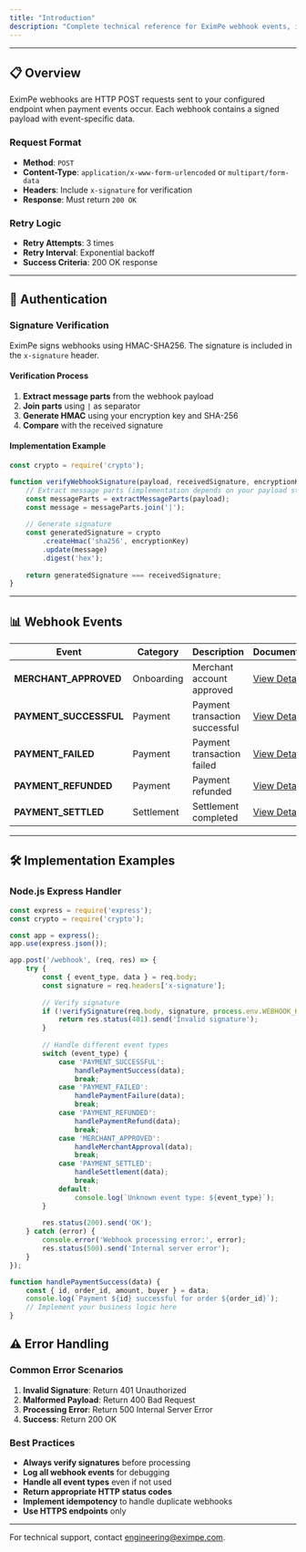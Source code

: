 ```yaml
---
title: "Introduction"
description: "Complete technical reference for EximPe webhook events, including payload schemas, field specifications, and implementation details for developers."
---
```


---

## 📋 Overview

EximPe webhooks are HTTP POST requests sent to your configured endpoint when payment events occur. Each webhook contains a signed payload with event-specific data.

### Request Format

- **Method**: `POST`
- **Content-Type**: `application/x-www-form-urlencoded` or `multipart/form-data`
- **Headers**: Include `x-signature` for verification
- **Response**: Must return `200 OK`

### Retry Logic

- **Retry Attempts**: 3 times
- **Retry Interval**: Exponential backoff
- **Success Criteria**: 200 OK response

---

## 🔐 Authentication

### Signature Verification

EximPe signs webhooks using HMAC-SHA256. The signature is included in the `x-signature` header.

#### Verification Process

1. **Extract message parts** from the webhook payload
2. **Join parts** using `|` as separator
3. **Generate HMAC** using your encryption key and SHA-256
4. **Compare** with the received signature

#### Implementation Example

```javascript
const crypto = require('crypto');

function verifyWebhookSignature(payload, receivedSignature, encryptionKey) {
    // Extract message parts (implementation depends on your payload structure)
    const messageParts = extractMessageParts(payload);
    const message = messageParts.join('|');
    
    // Generate signature
    const generatedSignature = crypto
        .createHmac('sha256', encryptionKey)
        .update(message)
        .digest('hex');
    
    return generatedSignature === receivedSignature;
}
```

---

## 📊 Webhook Events

| **Event** | **Category** | **Description** | **Documentation** |
|-----------|--------------|-----------------|-------------------|
| **MERCHANT_APPROVED** | Onboarding | Merchant account approved | [View Details](/api-reference/webhooks/merchant-approved) |
| **PAYMENT_SUCCESSFUL** | Payment | Payment transaction successful | [View Details](/api-reference/webhooks/payment-successful) |
| **PAYMENT_FAILED** | Payment | Payment transaction failed | [View Details](/api-reference/webhooks/payment-failed) |
| **PAYMENT_REFUNDED** | Payment | Payment refunded | [View Details](/api-reference/webhooks/payment-refunded) |
| **PAYMENT_SETTLED** | Settlement | Settlement completed | [View Details](/api-reference/webhooks/payment-settled) |

---

## 🛠️ Implementation Examples

### Node.js Express Handler

```javascript
const express = require('express');
const crypto = require('crypto');

const app = express();
app.use(express.json());

app.post('/webhook', (req, res) => {
    try {
        const { event_type, data } = req.body;
        const signature = req.headers['x-signature'];
        
        // Verify signature
        if (!verifySignature(req.body, signature, process.env.WEBHOOK_KEY)) {
            return res.status(401).send('Invalid signature');
        }
        
        // Handle different event types
        switch (event_type) {
            case 'PAYMENT_SUCCESSFUL':
                handlePaymentSuccess(data);
                break;
            case 'PAYMENT_FAILED':
                handlePaymentFailure(data);
                break;
            case 'PAYMENT_REFUNDED':
                handlePaymentRefund(data);
                break;
            case 'MERCHANT_APPROVED':
                handleMerchantApproval(data);
                break;
            case 'PAYMENT_SETTLED':
                handleSettlement(data);
                break;
            default:
                console.log(`Unknown event type: ${event_type}`);
        }
        
        res.status(200).send('OK');
    } catch (error) {
        console.error('Webhook processing error:', error);
        res.status(500).send('Internal server error');
    }
});

function handlePaymentSuccess(data) {
    const { id, order_id, amount, buyer } = data;
    console.log(`Payment ${id} successful for order ${order_id}`);
    // Implement your business logic here
}
```

## ⚠️ Error Handling

### Common Error Scenarios

1. **Invalid Signature**: Return 401 Unauthorized
2. **Malformed Payload**: Return 400 Bad Request
3. **Processing Error**: Return 500 Internal Server Error
4. **Success**: Return 200 OK

### Best Practices

- **Always verify signatures** before processing
- **Log all webhook events** for debugging
- **Handle all event types** even if not used
- **Return appropriate HTTP status codes**
- **Implement idempotency** to handle duplicate webhooks
- **Use HTTPS endpoints** only

---

For technical support, contact [engineering@eximpe.com](mailto:engineering@eximpe.com). 